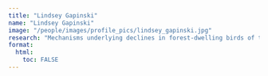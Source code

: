 ```yaml
---
title: "Lindsey Gapinski"
name: "Lindsey Gapinski"
image: "/people/images/profile_pics/lindsey_gapinski.jpg"
research: "Mechanisms underlying declines in forest-dwelling birds of the western United States at different spatial and temporal scales"
format:
  html:
    toc: FALSE
---
```


